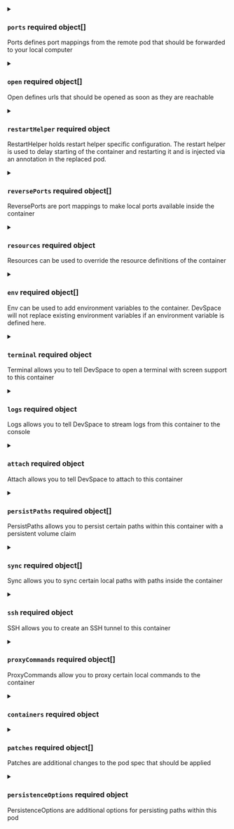 

<PartialImageSelector />


<PartialLabelSelector />


<PartialNamespace />



<details className="config-field" data-expandable="true">
<summary>

### `ports` <span class="config-field-required" data-required="false">required</span> <span class="config-field-type">object[]</span> <span class="config-field-default"></span>

Ports defines port mappings from the remote pod that should be forwarded to your local
computer

</summary>

<PartialPorts />


</details>



<details className="config-field" data-expandable="true">
<summary>

### `open` <span class="config-field-required" data-required="false">required</span> <span class="config-field-type">object[]</span> <span class="config-field-default"></span>

Open defines urls that should be opened as soon as they are reachable

</summary>

<PartialOpen />


</details>


<PartialContainer />


<PartialDevImage />


<PartialArch />



<details className="config-field" data-expandable="true">
<summary>

### `restartHelper` <span class="config-field-required" data-required="false">required</span> <span class="config-field-type">object</span> <span class="config-field-default"></span>

RestartHelper holds restart helper specific configuration. The restart helper is used to delay starting of
the container and restarting it and is injected via an annotation in the replaced pod.

</summary>

<PartialRestartHelper />


</details>



<details className="config-field" data-expandable="true">
<summary>

### `reversePorts` <span class="config-field-required" data-required="false">required</span> <span class="config-field-type">object[]</span> <span class="config-field-default"></span>

ReversePorts are port mappings to make local ports available inside the container

</summary>

<PartialReversePorts />


</details>


<PartialCommand />


<PartialArgs />


<PartialWorkingDir />



<details className="config-field" data-expandable="true">
<summary>

### `resources` <span class="config-field-required" data-required="false">required</span> <span class="config-field-type">object</span> <span class="config-field-default"></span>

Resources can be used to override the resource definitions of the container

</summary>

<PartialResources />


</details>



<details className="config-field" data-expandable="true">
<summary>

### `env` <span class="config-field-required" data-required="false">required</span> <span class="config-field-type">object[]</span> <span class="config-field-default"></span>

Env can be used to add environment variables to the container. DevSpace will
not replace existing environment variables if an environment variable is defined here.

</summary>

<PartialEnv />


</details>



<details className="config-field" data-expandable="true">
<summary>

### `terminal` <span class="config-field-required" data-required="false">required</span> <span class="config-field-type">object</span> <span class="config-field-default"></span>

Terminal allows you to tell DevSpace to open a terminal with screen support to this container

</summary>

<PartialTerminal />


</details>



<details className="config-field" data-expandable="true">
<summary>

### `logs` <span class="config-field-required" data-required="false">required</span> <span class="config-field-type">object</span> <span class="config-field-default"></span>

Logs allows you to tell DevSpace to stream logs from this container to the console

</summary>

<PartialLogs />


</details>



<details className="config-field" data-expandable="true">
<summary>

### `attach` <span class="config-field-required" data-required="false">required</span> <span class="config-field-type">object</span> <span class="config-field-default"></span>

Attach allows you to tell DevSpace to attach to this container

</summary>

<PartialAttach />


</details>



<details className="config-field" data-expandable="true">
<summary>

### `persistPaths` <span class="config-field-required" data-required="false">required</span> <span class="config-field-type">object[]</span> <span class="config-field-default"></span>

PersistPaths allows you to persist certain paths within this container with a persistent volume claim

</summary>

<PartialPersistPaths />


</details>



<details className="config-field" data-expandable="true">
<summary>

### `sync` <span class="config-field-required" data-required="false">required</span> <span class="config-field-type">object[]</span> <span class="config-field-default"></span>

Sync allows you to sync certain local paths with paths inside the container

</summary>

<PartialSync />


</details>



<details className="config-field" data-expandable="true">
<summary>

### `ssh` <span class="config-field-required" data-required="false">required</span> <span class="config-field-type">object</span> <span class="config-field-default"></span>

SSH allows you to create an SSH tunnel to this container

</summary>

<PartialSsh />


</details>



<details className="config-field" data-expandable="true">
<summary>

### `proxyCommands` <span class="config-field-required" data-required="false">required</span> <span class="config-field-type">object[]</span> <span class="config-field-default"></span>

ProxyCommands allow you to proxy certain local commands to the container

</summary>

<PartialProxyCommands />


</details>



<details className="config-field" data-expandable="true">
<summary>

### `containers` <span class="config-field-required" data-required="false">required</span> <span class="config-field-type">object</span> <span class="config-field-default"></span>



</summary>

<PartialContainers />


</details>



<details className="config-field" data-expandable="true">
<summary>

### `patches` <span class="config-field-required" data-required="false">required</span> <span class="config-field-type">object[]</span> <span class="config-field-default"></span>

Patches are additional changes to the pod spec that should be applied

</summary>

<PartialPatches />


</details>



<details className="config-field" data-expandable="true">
<summary>

### `persistenceOptions` <span class="config-field-required" data-required="false">required</span> <span class="config-field-type">object</span> <span class="config-field-default"></span>

PersistenceOptions are additional options for persisting paths within this pod

</summary>

<PartialPersistenceOptions />


</details>

